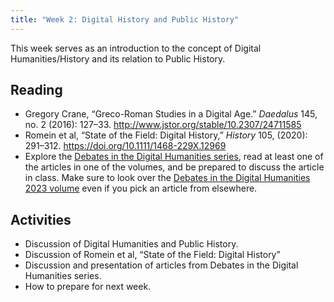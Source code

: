 ```yaml
---
title: "Week 2: Digital History and Public History"
---
```


This week serves as an introduction to the concept of Digital Humanities/History and its relation to Public History.

## Reading
- Gregory Crane, “Greco-Roman Studies in a Digital Age.” *Daedalus* 145, no. 2 (2016): 127–33. [http://www.jstor.org/stable/10.2307/24711585](http://www.jstor.org/stable/10.2307/24711585)
- Romein et al, "State of the Field: Digital History," *History* 105, (2020): 291--312. [https://doi.org/10.1111/1468-229X.12969](https://doi.org/10.1111/1468-229X.12969)
- Explore the [Debates in the Digital Humanities series](https://dhdebates.gc.cuny.edu), read at least one of the articles in one of the volumes, and be prepared to discuss the article in class. Make sure to look over the [Debates in the Digital Humanities 2023 volume](https://dhdebates.gc.cuny.edu/projects/debates-in-the-digital-humanities-2023) even if you pick an article from elsewhere.

## Activities
- Discussion of Digital Humanities and Public History.
- Discussion of Romein et al, "State of the Field: Digital History"
- Discussion and presentation of articles from Debates in the Digital Humanities series.
- How to prepare for next week.
